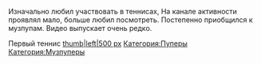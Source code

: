 {{Инфобокс для пуперов
|title2=MrCounterMax
|другие_ники=
|image3=[[Файл:MrCounterMax.jpg|left]]
|сферы_творчества=RYTP, RYTPMV
|год_начала=2011
|image4=
|имя_фамилия=
|дата_рождения=
|место_проживания=
|ссылки=
*[https://www.youtube.com/user/MrCountermax/videos?sort=da&view=0&flow=grid YouTube]
}}

Изначально любил участвовать в теннисах, На канале активности проявлял мало, больше любил посмотреть. Постепенно приобщился к музпупам. Видео выпускает очень редко.

Первый теннис
[[Файл:Unknowntennis.exe RYTP Tennis|thumb|left|500 px]]
[[Категория:Пуперы]]
[[Категория:Музпуперы]]